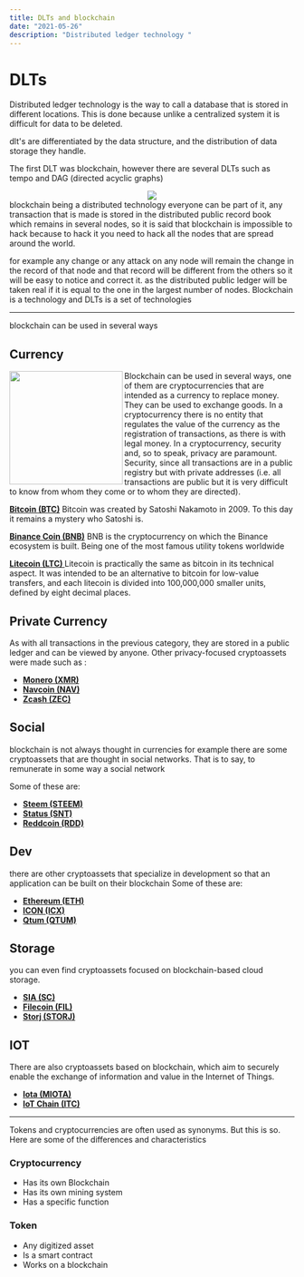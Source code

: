 ```yaml
---
title: DLTs and blockchain 
date: "2021-05-26"
description: "Distributed ledger technology "
---
```

# DLTs
Distributed ledger technology is the way to call a database that is stored in different locations. This is done because unlike a centralized system it is difficult for data to be deleted.

dlt's are differentiated by the data structure, and the distribution of data storage they handle.

The first DLT was blockchain, however there are several DLTs such as tempo and DAG (directed acyclic graphs)
<center>
<img src="https://imgur.com/7PnolCk.png" ></img>
</center>
blockchain being a distributed technology everyone can be part of it, any transaction that is made is stored in the distributed public record book which remains in several nodes, so it is said that blockchain is impossible to hack because to hack it you need to hack all the nodes that are spread around the world.

for example any change or any attack on any node will remain the change in the record of that node and that record will be different from the others so it will be easy to notice and correct it. as the distributed public ledger will be taken real if it is equal to the one in the largest number of nodes. 
Blockchain is a technology and DLTs is a set of technologies


***
blockchain can be used in several ways 
## Currency
<img src="https://imgur.com/ujhGvPd.png" height="200px" align="left">
</img>
Blockchain can be used in several ways, one of them are cryptocurrencies that are intended as a currency to replace money. They can be used to exchange goods.
In a cryptocurrency there is no entity that regulates the value of the currency as the registration of transactions, as there is with legal money.
In a cryptocurrency, security and, so to speak, privacy are paramount. Security, since all transactions are in a public registry but with private addresses (i.e. all transactions are public but it is very difficult to know from whom they come or to whom they are directed).


**<a href="https://bitcoin.org" class="link  white hover-white-60" target="_blank">Bitcoin (BTC)</a>**
Bitcoin was created by Satoshi Nakamoto in 2009. To this day it remains a mystery who Satoshi is.	



**<a href="https://www.binance.com/en/buy-BNB" class="link  white hover-white-60" target="_blank">Binance Coin (BNB)</a>**
BNB is the cryptocurrency on which the Binance ecosystem is built. Being one of the most famous utility tokens worldwide

**<a href="https://litecoin.org/" class="link  white hover-white-60" target="_blank">Litecoin (LTC) </a>**
Litecoin is practically the same as bitcoin in its technical aspect. It was intended to be an alternative to bitcoin for low-value transfers, and each litecoin is divided into 100,000,000 smaller units, defined by eight decimal places.

## Private Currency
As with all transactions in the previous category, they are stored in a public ledger and can be viewed by anyone. Other privacy-focused cryptoassets were made such as :

- **<a href="https://www.getmonero.org/" class="link  white hover-white-60" target="_blank">Monero (XMR) </a>**
- **<a href="https://navcoin.org/" class="link  white hover-white-60" target="_blank">Navcoin (NAV) </a>**
- **<a href="https://z.cash/" class="link  white hover-white-60" target="_blank">Zcash (ZEC)</a>**

## Social
blockchain is not always thought in currencies for example there are some cryptoassets that are thought in social networks. That is to say, to remunerate in some way a social network

Some of these are:

- **<a href="https://steem.com/" class="link  white hover-white-60" target="_blank">Steem (STEEM)</a>**
- **<a href="https://status.im/" class="link  white hover-white-60" target="_blank">Status (SNT)</a>**
- **<a href="https://reddcoin.com/#home" class="link  white hover-white-60" target="_blank">Reddcoin (RDD)</a>**

## Dev
there are other cryptoassets that specialize in development so that an application can be built on their blockchain
Some of these are:

- **<a href="https://reddcoin.com/#home" class="link  white hover-white-60" target="_blank">Ethereum (ETH)</a>**
- **<a href="https://iconrepublic.org/" class="link  white hover-white-60" target="_blank">ICON (ICX)</a>**
- **<a href="https://qtum.org" class="link  white hover-white-60" target="_blank">Qtum (QTUM)</a>**

## Storage 
you can even find cryptoassets focused on blockchain-based cloud storage. 

- **<a href="https://sia.tech/" class="link  white hover-white-60" target="_blank">SIA (SC)</a>**
- **<a href="https://filecoin.io/" class="link  white hover-white-60" target="_blank">Filecoin (FIL)</a>**
- **<a href="https://storj.io/" class="link  white hover-white-60" target="_blank">Storj (STORJ)</a>**

## IOT 
There are also cryptoassets based on blockchain, which aim to securely enable the exchange of information and value in the Internet of Things.

- **<a href="https://iota.org/" class="link  white hover-white-60" target="_blank">Iota (MIOTA)</a>**
- **<a href="https://iotchain.io/" class="link  white hover-white-60" target="_blank">IoT Chain (ITC)</a>**

***
Tokens and cryptocurrencies are often used as synonyms. But this is so. Here are some of the differences and characteristics

###  Cryptocurrency
- Has its own Blockchain 
- Has its own mining system
- Has a specific function

### Token
- Any digitized asset
- Is a smart contract
- Works on a blockchain


